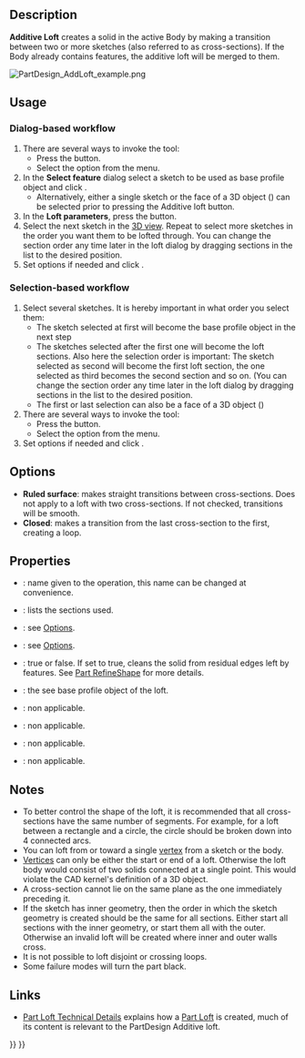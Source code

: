 <languages/>

{{Docnav
|[[PartDesign_Revolution|Revolution]]
|[[PartDesign_AdditivePipe|Additive pipe]]
|[[PartDesign_Workbench|PartDesign]]
|IconL=PartDesign_Revolution.svg
|IconR=PartDesign_AdditivePipe.svg
|IconC=Workbench_PartDesign.svg
}}

{{GuiCommand
|Name=PartDesign AdditiveLoft
|MenuLocation=Part Design → Create an additive feature → Additive loft
|Workbenches=[[PartDesign_Workbench|PartDesign]]
|Version=0.17
|SeeAlso=[[PartDesign_AdditivePipe|PartDesign AdditivePipe]], [[PartDesign_SubtractiveLoft|PartDesign SubtractiveLoft]]
}}

==Description==

'''Additive Loft''' creates a solid in the active Body by making a transition between two or more sketches (also referred to as cross-sections). If the Body already contains features, the additive loft will be merged to them.

[[File:PartDesign_AddLoft_example.png|none]]
{{Caption|On the left: cross-sections (A), (B) and (C); created Additive loft on the right.}}

==Usage==

=== Dialog-based workflow ===

# There are several ways to invoke the tool:
#* Press the {{Button|[[File:PartDesign_AdditiveLoft.svg|16px]] [[PartDesign_AdditiveLoft|Additive loft]]}} button.
#* Select the {{MenuCommand|Part Design → Create an additive feature → [[Image:PartDesign_AdditiveLoft.svg|16px]] Additive loft}} option from the menu.
# In the '''Select feature''' dialog select a sketch to be used as base profile object and click {{Button|OK}}.
#* Alternatively, either a single sketch or the face of a 3D object ({{Version|0.20}}) can be selected prior to pressing the Additive loft button.
# In the '''Loft parameters''', press the {{Button|Add Section}} button.
# Select the next sketch in the [[3D_view|3D view]]. Repeat to select more sketches in the order you want them to be lofted through. You can change the section order any time later in the loft dialog by dragging sections in the list to the desired position.
# Set options if needed and click {{Button|OK}}.

=== Selection-based workflow  ===

# Select several sketches. It is hereby important in what order you select them:
#* The sketch selected at first will become the base profile object in the next step
#* The sketches selected after the first one will become the loft sections. Also here the selection order is important: The sketch selected as second will become the first loft section, the one selected as third becomes the second section and so on. (You can change the section order any time later in the loft dialog by dragging sections in the list to the desired position.
#* The first or last selection can also be a face of a 3D object ({{Version|0.20}})
# There are several ways to invoke the tool:
#* Press the {{Button|[[File:PartDesign_AdditiveLoft.svg|24px]] [[PartDesign_AdditiveLoft|Additive loft]]}} button.
#* Select the {{MenuCommand|Part Design → Create an additive feature → [[Image:PartDesign_AdditiveLoft.svg|16px]] Additive loft}} option from the menu.
# Set options if needed and click {{Button|OK}}.

==Options==

* '''Ruled surface''': makes straight transitions between cross-sections. Does not apply to a loft with two cross-sections. If not checked, transitions will be smooth.
* '''Closed''': makes a transition from the last cross-section to the first, creating a loop. {{Version|0.21}}

==Properties==

* {{PropertyData|Label}}: name given to the operation, this name can be changed at convenience.
* {{PropertyData|Sections}}: lists the sections used.
* {{PropertyData|Ruled}}: see [[#Options|Options]].
* {{PropertyData|Closed}}: see [[#Options|Options]].
* {{PropertyData|Refine}}: true or false. If set to true, cleans the solid from residual edges left by features. See [[Part_RefineShape|Part RefineShape]] for more details.
* {{PropertyData|Profile}}: the see base profile object of the loft.
* {{PropertyData|Midplane}}: non applicable.
* {{PropertyData|Reversed}}: non applicable.
* {{PropertyData|Up To Face}}: non applicable.
* {{PropertyData|Allow Multi Face}}: non applicable.

==Notes==

* To better control the shape of the loft, it is recommended that all cross-sections have the same number of segments. For example, for a loft between a rectangle and a circle, the circle should be broken down into 4 connected arcs.
* You can loft from or toward a single [[Glossary#V|vertex]] from a sketch or the body. {{Version|0.20}}
* [[Glossary#V|Vertices]] can only be either the start or end of a loft. Otherwise the loft body would consist of two solids connected at a single point. This would violate the CAD kernel's definition of a 3D object.
* A cross-section cannot lie on the same plane as the one immediately preceding it.
* If the sketch has inner geometry, then the order in which the sketch geometry is created should be the same for all sections. Either start all sections with the inner geometry, or start them all with the outer. Otherwise an invalid loft will be created where inner and outer walls cross.
* It is not possible to loft disjoint or crossing loops.
* Some failure modes will turn the part black.

==Links==

* [[Part_Loft_Technical_Details|Part Loft Technical Details]] explains how a [[Part_Loft|Part Loft]] is created, much of its content is relevant to the PartDesign Additive loft.


{{Docnav
|[[PartDesign_Revolution|Revolution]]
|[[PartDesign_AdditivePipe|Additive pipe]]
|[[PartDesign_Workbench|PartDesign]]
|IconL=PartDesign_Revolution.svg
|IconR=PartDesign_AdditivePipe.svg
|IconC=Workbench_PartDesign.svg
}}

{{PartDesign Tools navi{{#translation:}}}}
{{Userdocnavi{{#translation:}}}}